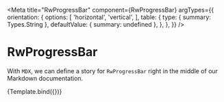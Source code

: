 
<Meta
  title="RwProgressBar"
  component={RwProgressBar}
  argTypes={{
    orientation: {
      options: [
        'horizontal',
        'vertical',
      ],
      table: {
        type: { summary: Types.String },
        defaultValue: { summary: undefined },
      },
    },
  }}
/>


# RwProgressBar

With `MDX`, we can define a story for `RwProgressBar` right in the middle of our
Markdown documentation.

<Canvas withSource='none'>
  <Story
    name="Default"
    args={{
      orientation: 'horizontal'
    }}>
    {Template.bind({})}
  </Story>
</Canvas>


<Source
  language='html'
  dark
  format={false}
  code={DEFAULT_CODE}
/>

<ArgsTable story="Default" />
